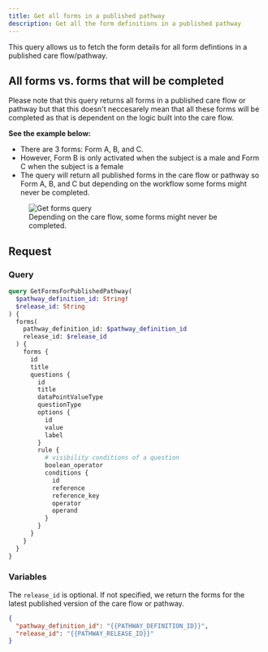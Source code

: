 ```yaml
---
title: Get all forms in a published pathway
description: Get all the form definitions in a published pathway
---
```


This query allows us to fetch the form details for all form defintions in a published care flow/pathway.

## All forms vs. forms that will be completed

Please note that this query returns all forms in a published care flow or pathway but that this doesn't neccesarely mean that all these forms will be completed as that is dependent on the logic built into the care flow.

**See the example below:**

- There are 3 forms: Form A, B, and C.
- However, Form B is only activated when the subject is a male and Form C when the subject is a female
- The query will return all published forms in the care flow or pathway so Form A, B, and C but depending on the workflow some forms might never be completed.

<figure className="w-full flex flex-col justify-center text-center relative">
  <div className="bg-[#F0F6FF] p-12 w-full sm:w-8/12 mx-auto rounded-md">
    <img
      src="https://res.cloudinary.com/da7x4rzl4/image/upload/v1667379532/Developer%20portal/getforms.png"
      alt="Get forms query"
    />
  </div>
  <figcaption className="dark:text-slate-400 pt-2">
    Depending on the care flow, some forms might never be completed.
  </figcaption>
</figure>

## Request

### Query

```graphql
query GetFormsForPublishedPathway(
  $pathway_definition_id: String!
  $release_id: String
) {
  forms(
    pathway_definition_id: $pathway_definition_id
    release_id: $release_id
  ) {
    forms {
      id
      title
      questions {
        id
        title
        dataPointValueType
        questionType
        options {
          id
          value
          label
        }
        rule {
          # visibility conditions of a question
          boolean_operator
          conditions {
            id
            reference
            reference_key
            operator
            operand
          }
        }
      }
    }
  }
}
```

### Variables

The `release_id` is optional. If not specified, we return the forms for the latest published version of the care flow or pathway.

```json
{
  "pathway_definition_id": "{{PATHWAY_DEFINITION_ID}}",
  "release_id": "{{PATHWAY_RELEASE_ID}}"
}
```
